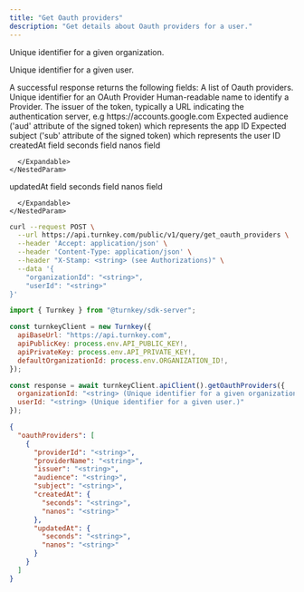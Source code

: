 ```yaml
---
title: "Get Oauth providers"
description: "Get details about Oauth providers for a user."
---
```



<EndpointPath type="query" path="get_oauth_providers" />

<Authorizations />

<H3Bordered text="Body" />

<ParamField body="organizationId" type="string" required={true}>

Unique identifier for a given organization.
</ParamField>

<ParamField body="userId" type="string" required={false}>

Unique identifier for a given user.
</ParamField>


<H3Bordered text="Response" />
A successful response returns the following fields:

<ResponseField name="oauthProviders" type="array" required={true}>
  A list of Oauth providers.
  <Expandable title="oauthProviders details">
    <NestedParam parentKey="oauthProviders" childKey="providerId" type="string" required={true}>
Unique identifier for an OAuth Provider
</NestedParam>
<NestedParam parentKey="oauthProviders" childKey="providerName" type="string" required={true}>
Human-readable name to identify a Provider.
</NestedParam>
<NestedParam parentKey="oauthProviders" childKey="issuer" type="string" required={true}>
The issuer of the token, typically a URL indicating the authentication server, e.g https://accounts.google.com
</NestedParam>
<NestedParam parentKey="oauthProviders" childKey="audience" type="string" required={true}>
Expected audience ('aud' attribute of the signed token) which represents the app ID
</NestedParam>
<NestedParam parentKey="oauthProviders" childKey="subject" type="string" required={true}>
Expected subject ('sub' attribute of the signed token) which represents the user ID
</NestedParam>
<NestedParam parentKey="oauthProviders" childKey="createdAt" type="object" required={true}>
      createdAt field
      <Expandable title="createdAt details">
        <NestedParam parentKey="oauthProviders.createdAt" childKey="seconds" type="string" required={true}>
seconds field
</NestedParam>
<NestedParam parentKey="oauthProviders.createdAt" childKey="nanos" type="string" required={true}>
nanos field
</NestedParam>

      </Expandable>
    </NestedParam>
<NestedParam parentKey="oauthProviders" childKey="updatedAt" type="object" required={true}>
      updatedAt field
      <Expandable title="updatedAt details">
        <NestedParam parentKey="oauthProviders.updatedAt" childKey="seconds" type="string" required={true}>
seconds field
</NestedParam>
<NestedParam parentKey="oauthProviders.updatedAt" childKey="nanos" type="string" required={true}>
nanos field
</NestedParam>

      </Expandable>
    </NestedParam>

  </Expandable>
</ResponseField>

<RequestExample>

```bash title="cURL"
curl --request POST \
  --url https://api.turnkey.com/public/v1/query/get_oauth_providers \
  --header 'Accept: application/json' \
  --header 'Content-Type: application/json' \
  --header "X-Stamp: <string> (see Authorizations)" \
  --data '{
    "organizationId": "<string>",
    "userId": "<string>"
}'
```

```javascript title="JavaScript"
import { Turnkey } from "@turnkey/sdk-server";

const turnkeyClient = new Turnkey({
  apiBaseUrl: "https://api.turnkey.com",
  apiPublicKey: process.env.API_PUBLIC_KEY!,
  apiPrivateKey: process.env.API_PRIVATE_KEY!,
  defaultOrganizationId: process.env.ORGANIZATION_ID!,
});

const response = await turnkeyClient.apiClient().getOauthProviders({
  organizationId: "<string> (Unique identifier for a given organization.)",
  userId: "<string> (Unique identifier for a given user.)"
});
```

</RequestExample>

<ResponseExample>

```json 200
{
  "oauthProviders": [
    {
      "providerId": "<string>",
      "providerName": "<string>",
      "issuer": "<string>",
      "audience": "<string>",
      "subject": "<string>",
      "createdAt": {
        "seconds": "<string>",
        "nanos": "<string>"
      },
      "updatedAt": {
        "seconds": "<string>",
        "nanos": "<string>"
      }
    }
  ]
}
```

</ResponseExample>
